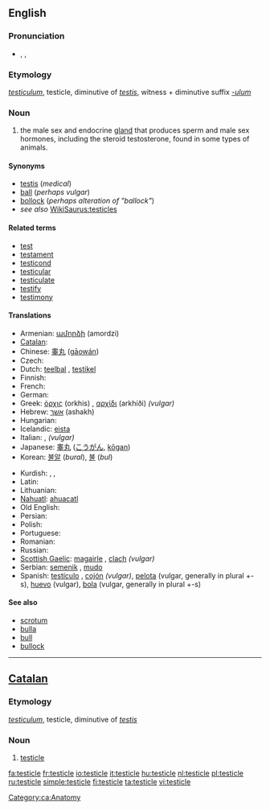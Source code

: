 {{wikipedia|testicles}}
==English==

===Pronunciation===
* {{enPR|tĕsʹtĭ-kəl}}, {{IPA|/ˈtɛstɪkəl/}}, {{SAMPA|/"tEstIk@l/}}

===Etymology===
{{etyl|la}} ''[[testiculum]]'', testicle, diminutive of ''[[testis#Latin|testis]]'', witness + diminutive suffix ''[[-ulum]]''

===Noun===
{{en-noun}}

# the male sex and endocrine [[gland]] that produces sperm and male sex hormones, including the steroid testosterone, found in some types of animals.

====Synonyms====
* [[testis]] (''medical'')
* [[ball]] (''perhaps vulgar'')
* [[bollock]] (''perhaps alteration of "ballock"'')
* ''see also'' [[WikiSaurus:testicles]]

====Related terms====
<!--All are related; none are derived-->
* [[test]]
* [[testament]]
* [[testicond]]
* [[testicular]]
* [[testiculate]]
* [[testify]]
* [[testimony]]

====Translations====
{{trans-top|male sex gland}}
* Armenian: [[ամորձի]] (amordzi)
* [[Catalan]]: {{t-|ca|testicle|m}}
* Chinese: [[睾丸]] ([[gāowán]])
* Czech: {{t+|cs|varle|n}}
* Dutch: [[teelbal]] {{m}}, [[testikel]] {{n}}
* Finnish: {{t+|fi|kives}}
* French: {{t+|fr|testicule|m}}
* German: {{t+|de|Hoden|m}}
* Greek: [[όρχις]] (orkhis) {{m}}, [[αρχίδι]] (arkhíði) {{m}} ''(vulgar)''
* Hebrew: [[אשך]] (ashakh) {{n}}
* Hungarian: {{t+|hu|here}}
* Icelandic: [[eista]] {{n}}
* Italian: {{t+|it|testicolo|m}}, {{t+|it|coglione|m}} ''(vulgar)''
* Japanese: [[睾丸]] ([[こうがん]], [[kōgan]])
* Korean: [[불알]] (''bural''), [[불]] (''bul'')
{{trans-mid}}
* Kurdish: {{t+|ku|gun}} {{m}}, {{t+|ku|hêlik}} {{m}}, {{KUchar|[[گون]]}}
* Latin: {{t-|la|testiculum|n}}
* Lithuanian: {{t-|lt|sėklidė|f|xs=Lithuanian}}
* [[Nahuatl]]: [[ahuacatl]]
* Old English: {{t-|ang|beallucas|alt=bealluc|xs=Old English}}
* Persian: {{t+|fa|خایه|tr=khayeh|sc=fa-Arab|xs=Persian}}
* Polish: {{t+|pl|jądro|n}}
* Portuguese: {{t+|pt|testículo|m}}
* Romanian: {{t-|ro|testicul|n}}
* Russian: {{t+|ru|яичко|n|tr=jaíčko|sc=Cyrl}}
* [[Scottish Gaelic]]: [[magairle]] {{m|f}}, [[clach]] {{f}} ''(vulgar)''
* Serbian: [[semenik]] {{m}}, [[mudo]] {{n}}
* Spanish: [[testículo]] {{m}}, [[cojón]] {{m}} ''(vulgar)'', [[pelota]] {{f}} (vulgar, generally in plural +-s), [[huevo]] {{m}} (vulgar), [[bola]] {{f}} (vulgar, generally in plural +-s)
{{trans-bottom}}

====See also====
* [[scrotum]]
* [[bulla]]
* [[bull]]
* [[bullock]]

----

==[[Catalan]]==

===Etymology===
{{etyl|la|ca}} ''[[testiculum]]'', testicle, diminutive of ''[[testis#Latin|testis]]''

===Noun===
{{ca-noun-m}}

# [[#English|testicle]]

[[Category:ca:Anatomy]]

[[fa:testicle]]
[[fr:testicle]]
[[io:testicle]]
[[it:testicle]]
[[hu:testicle]]
[[nl:testicle]]
[[pl:testicle]]
[[ru:testicle]]
[[simple:testicle]]
[[fi:testicle]]
[[ta:testicle]]
[[vi:testicle]]